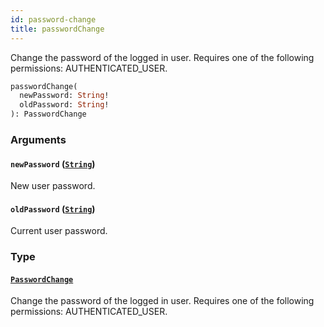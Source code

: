 ```yaml
---
id: password-change
title: passwordChange
---
```



Change the password of the logged in user. Requires one of the following permissions: AUTHENTICATED_USER.

```graphql
passwordChange(
  newPassword: String!
  oldPassword: String!
): PasswordChange
```


### Arguments

#### `newPassword` ([`String`](../../../developer/api-reference/scalars/string))

New user password.


#### `oldPassword` ([`String`](../../../developer/api-reference/scalars/string))

Current user password.


### Type

#### [`PasswordChange`](../../../developer/api-reference/objects/password-change) 

Change the password of the logged in user. Requires one of the following permissions: AUTHENTICATED_USER.




